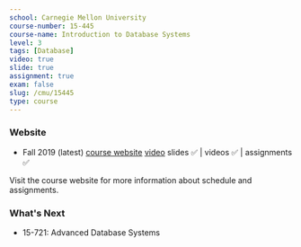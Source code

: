 ```yaml
---
school: Carnegie Mellon University
course-number: 15-445
course-name: Introduction to Database Systems
level: 3
tags: [Database]
video: true
slide: true
assignment: true
exam: false
slug: /cmu/15445
type: course
---
```



### Website

- Fall 2019 (latest) <a href="https://15445.courses.cs.cmu.edu/fall2019/" target="_blank">course website</a> <a href="https://www.youtube.com/playlist?list=PLSE8ODhjZXjbohkNBWQs_otTrBTrjyohi" target="_blank">video</a> slides ✅ | videos ✅ | assignments ✅

Visit the course website for more information about schedule and assignments.

### What's Next

- <Link to="/cmu/15721">15-721: Advanced Database Systems</Link>
